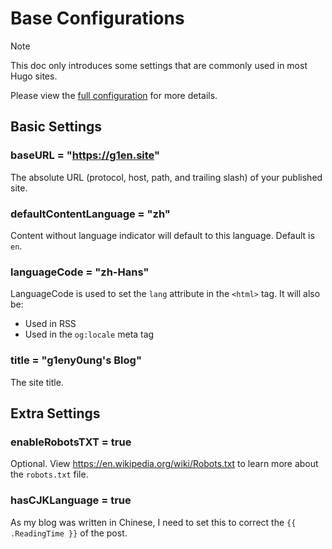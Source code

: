 # Base Configurations

> [!NOTE]
>
> This doc only introduces some settings that are commonly used in most Hugo sites.
>
> Please view the [full configuration](https://gohugo.io/getting-started/configuration/#all-configuration-settings) for more details.

## Basic Settings

### baseURL = "https://g1en.site"

The absolute URL (protocol, host, path, and trailing slash) of your published site.

### defaultContentLanguage = "zh"

Content without language indicator will default to this language. Default is `en`.

### languageCode = "zh-Hans"

LanguageCode is used to set the `lang` attribute in the `<html>` tag. It will also be:

- Used in RSS
- Used in the `og:locale` meta tag

### title = "g1eny0ung's Blog"

The site title.

## Extra Settings

### enableRobotsTXT = true

Optional. View https://en.wikipedia.org/wiki/Robots.txt to learn more about the `robots.txt` file.

### hasCJKLanguage = true

As my blog was written in Chinese, I need to set this to correct the `{{ .ReadingTime }}` of the post.
